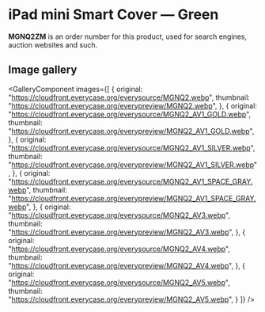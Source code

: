 
# iPad mini Smart Cover — Green

<Callout type='info' emoji='👉🏻'>**MGNQ2ZM** is an order number for this product, used for search engines, auction websites and such.</Callout>

## Image gallery

<GalleryComponent
    images={[
      {
        original: "https://cloudfront.everycase.org/everysource/MGNQ2.webp",
        thumbnail: "https://cloudfront.everycase.org/everypreview/MGNQ2.webp",
      },
      {
        original: "https://cloudfront.everycase.org/everysource/MGNQ2_AV1_GOLD.webp",
        thumbnail: "https://cloudfront.everycase.org/everypreview/MGNQ2_AV1_GOLD.webp",
      },
      {
        original: "https://cloudfront.everycase.org/everysource/MGNQ2_AV1_SILVER.webp",
        thumbnail: "https://cloudfront.everycase.org/everypreview/MGNQ2_AV1_SILVER.webp",
      },
      {
        original: "https://cloudfront.everycase.org/everysource/MGNQ2_AV1_SPACE_GRAY.webp",
        thumbnail: "https://cloudfront.everycase.org/everypreview/MGNQ2_AV1_SPACE_GRAY.webp",
      },
      {
        original: "https://cloudfront.everycase.org/everysource/MGNQ2_AV3.webp",
        thumbnail: "https://cloudfront.everycase.org/everypreview/MGNQ2_AV3.webp",
      },
      {
        original: "https://cloudfront.everycase.org/everysource/MGNQ2_AV4.webp",
        thumbnail: "https://cloudfront.everycase.org/everypreview/MGNQ2_AV4.webp",
      },
      {
        original: "https://cloudfront.everycase.org/everysource/MGNQ2_AV5.webp",
        thumbnail: "https://cloudfront.everycase.org/everypreview/MGNQ2_AV5.webp",
      }
    ]}
  />
